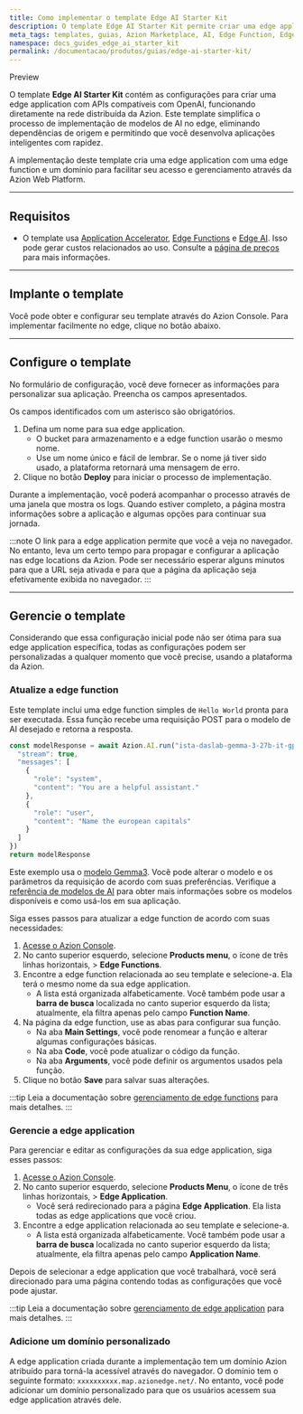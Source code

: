 ```yaml
---
title: Como implementar o template Edge AI Starter Kit
description: O template Edge AI Starter Kit permite criar uma edge application com APIs compatíveis com OpenAI, funcionando diretamente na rede distribuída da Azion. 
meta_tags: templates, guias, Azion Marketplace, AI, Edge Function, Edge Application
namespace: docs_guides_edge_ai_starter_kit
permalink: /documentacao/produtos/guias/edge-ai-starter-kit/
---
```



<Tag severity="info" client:only="vue">
Preview
</Tag>

O template **Edge AI Starter Kit** contém as configurações para criar uma edge application com APIs compatíveis com OpenAI, funcionando diretamente na rede distribuída da Azion. Este template simplifica o processo de implementação de modelos de AI no edge, eliminando dependências de origem e permitindo que você desenvolva aplicações inteligentes com rapidez. 

A implementação deste template cria uma edge application com uma edge function e um domínio para facilitar seu acesso e gerenciamento através da Azion Web Platform.

---

## Requisitos

- O template usa [Application Accelerator](/pt-br/documentacao/produtos/build/edge-application/application-accelerator/), [Edge Functions](/pt-br/documentacao/produtos/build/edge-application/edge-functions/) e [Edge AI](/pt-br/documentacao/produtos/ai/edge-ai/). Isso pode gerar custos relacionados ao uso. Consulte a [página de preços](/pt-br/documentacao/produtos/precos/) para mais informações.

---

## Implante o template

Você pode obter e configurar seu template através do Azion Console. Para implementar facilmente no edge, clique no botão abaixo.

<LinkButton
    label="Implementar"
    link="https://console.azion.com/create/starter-kit-edge-ai"
    icon="ai ai-azion"
    icon-pos="left"
  />

---

## Configure o template

No formulário de configuração, você deve fornecer as informações para personalizar sua aplicação. Preencha os campos apresentados. 

Os campos identificados com um asterisco são obrigatórios.

1. Defina um nome para sua edge application.
    - O bucket para armazenamento e a edge function usarão o mesmo nome.
    - Use um nome único e fácil de lembrar. Se o nome já tiver sido usado, a plataforma retornará uma mensagem de erro.
2. Clique no botão **Deploy** para iniciar o processo de implementação.

Durante a implementação, você poderá acompanhar o processo através de uma janela que mostra os logs. Quando estiver completo, a página mostra informações sobre a aplicação e algumas opções para continuar sua jornada.

:::note
O link para a edge application permite que você a veja no navegador. No entanto, leva um certo tempo para propagar e configurar a aplicação nas edge locations da Azion. Pode ser necessário esperar alguns minutos para que a URL seja ativada e para que a página da aplicação seja efetivamente exibida no navegador.
:::

---

## Gerencie o template

Considerando que essa configuração inicial pode não ser ótima para sua edge application específica, todas as configurações podem ser personalizadas a qualquer momento que você precise, usando a plataforma da Azion.

### Atualize a edge function

Este template inclui uma edge function simples de `Hello World` pronta para ser executada. Essa função recebe uma requisição POST para o modelo de AI desejado e retorna a resposta.

```ts
const modelResponse = await Azion.AI.run("ista-daslab-gemma-3-27b-it-gptq-4b-128g", {
  "stream": true,
  "messages": [
    {
      "role": "system",
      "content": "You are a helpful assistant."
    },
    {
      "role": "user",
      "content": "Name the european capitals"
    }
  ]
})
return modelResponse
```

Este exemplo usa o [modelo Gemma3](/pt-br/documentacao/produtos/ai/edge-ai/modelos/gemma-3/). Você pode alterar o modelo e os parâmetros da requisição de acordo com suas preferências. Verifique a [referência de modelos de AI](/pt-br/documentacao/produtos/ai/edge-ai/modelos/) para obter mais informações sobre os modelos disponíveis e como usá-los em sua aplicação.

Siga esses passos para atualizar a edge function de acordo com suas necessidades:

1. [Acesse o Azion Console](https://console.azion.com).
2. No canto superior esquerdo, selecione **Products menu**, o ícone de três linhas horizontais, > **Edge Functions**.
3. Encontre a edge function relacionada ao seu template e selecione-a. Ela terá o mesmo nome da sua edge application.
    - A lista está organizada alfabeticamente. Você também pode usar a **barra de busca** localizada no canto superior esquerdo da lista; atualmente, ela filtra apenas pelo campo **Function Name**.
4. Na página da edge function, use as abas para configurar sua função.
    - Na aba **Main Settings**, você pode renomear a função e alterar algumas configurações básicas.
    - Na aba **Code**, você pode atualizar o código da função.
    - Na aba **Arguments**, você pode definir os argumentos usados pela função.
5. Clique no botão **Save** para salvar suas alterações.

:::tip
Leia a documentação sobre [gerenciamento de edge functions](/pt-br/documentacao/produtos/build/edge-application/edge-functions/) para mais detalhes.
:::

### Gerencie a edge application

Para gerenciar e editar as configurações da sua edge application, siga esses passos:

1. [Acesse o Azion Console](https://console.azion.com).
2. No canto superior esquerdo, selecione **Products Menu**, o ícone de três linhas horizontais, > **Edge Application**.
   - Você será redirecionado para a página **Edge Application**. Ela lista todas as edge applications que você criou.
3. Encontre a edge application relacionada ao seu template e selecione-a.
   - A lista está organizada alfabeticamente. Você também pode usar a **barra de busca** localizada no canto superior esquerdo da lista; atualmente, ela filtra apenas pelo campo **Application Name**.

Depois de selecionar a edge application que você trabalhará, você será direcionado para uma página contendo todas as configurações que você pode ajustar.

:::tip
Leia a documentação sobre [gerenciamento de edge application](/pt-br/documentacao/produtos/build/edge-application/primeiros-passos/) para mais detalhes.
:::

### Adicione um domínio personalizado

A edge application criada durante a implementação tem um domínio Azion atribuído para torná-la acessível através do navegador. O domínio tem o seguinte formato: `xxxxxxxxxx.map.azionedge.net/`. No entanto, você pode adicionar um domínio personalizado para que os usuários acessem sua edge application através dele.


<LinkButton link="/pt-br/documentacao/produtos/guias/configurar-dominio/" label="Ir para o guia de configuração de domínio" severity="secondary" />